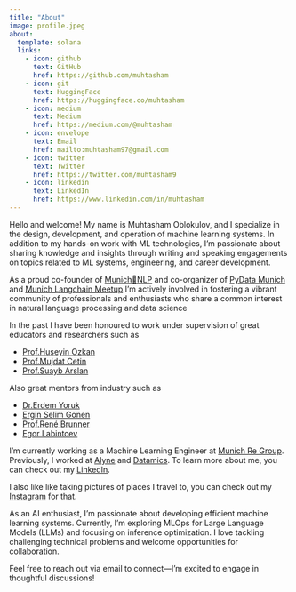 ```yaml
---
title: "About"
image: profile.jpeg
about:
  template: solana
  links:
    - icon: github
      text: GitHub
      href: https://github.com/muhtasham
    - icon: git
      text: HuggingFace
      href: https://huggingface.co/muhtasham
    - icon: medium
      text: Medium
      href: https://medium.com/@muhtasham
    - icon: envelope
      text: Email
      href: mailto:muhtasham97@gmail.com
    - icon: twitter
      text: Twitter
      href: https://twitter.com/muhtasham9
    - icon: linkedin
      text: LinkedIn
      href: https://www.linkedin.com/in/muhtasham
---
```


Hello and welcome! My name is Muhtasham Oblokulov, and I specialize in the design, development, and operation of machine learning systems. In addition to my hands-on work with ML technologies, I'm passionate about sharing knowledge and insights through writing and speaking engagements on topics related to ML systems, engineering, and career development.

As a proud co-founder of [Munich🥨NLP](https://munich-nlp.github.io/) and co-organizer of [PyData Munich](https://www.meetup.com/pydata-munchen) and [Munich Langchain Meetup](https://www.meetup.com/munich-langchain-meetup-group/).I'm actively involved in fostering a vibrant community of professionals and enthusiasts who share a common interest in natural language processing and data science

In the past I have been honoured to work under supervision of great educators and researchers such as 

- [Prof.Huseyin Ozkan](https://www.linkedin.com/in/huseyin-ozkan-78719a129/)
- [Prof.Mujdat Cetin](https://www.linkedin.com/in/mujdat-cetin-038a149/)
- [Prof.Suayb Arslan](https://www.linkedin.com/in/suayb-s-arslan/)

Also great mentors from industry such as

- [Dr.Erdem Yoruk](https://www.linkedin.com/in/erdem-yoruk-785532b6/)
- [Ergin Selim Gonen](https://www.linkedin.com/in/esgnn/)
- [Prof.René Brunner](https://www.linkedin.com/in/renebrunner/)
- [Egor Labintcev](https://www.linkedin.com/in/egorlabintcev/)

I'm currently working as a Machine Learning Engineer at [Munich Re Group](https://www.munichre.com/en.html). Previously, I worked at [Alyne](https://mitratech.com/products/alyne/) and [Datamics](https://consulting.datamics.com/). To learn more about me, you can check out my [LinkedIn](https://www.linkedin.com/in/muhtasham/).

I also like like taking pictures of places I travel to, you can check out my [Instagram](https://www.instagram.com/muhtasham32/) for that.

As an AI enthusiast, I'm passionate about developing efficient machine learning systems. Currently, I'm exploring MLOps for Large Language Models (LLMs) and focusing on inference optimization. I love tackling challenging technical problems and welcome opportunities for collaboration.

Feel free to reach out via email to connect—I'm excited to engage in thoughtful discussions!
